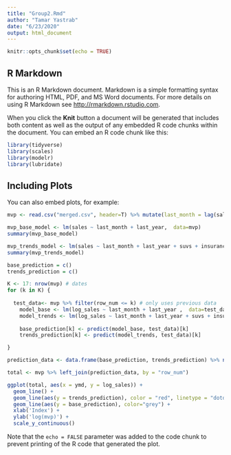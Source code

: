 ---
title: "Group2.Rmd"
author: "Tamar Yastrab"
date: "6/23/2020"
output: html_document
---

```{r setup, include=FALSE}
knitr::opts_chunk$set(echo = TRUE)
```

## R Markdown

This is an R Markdown document. Markdown is a simple formatting syntax for authoring HTML, PDF, and MS Word documents. For more details on using R Markdown see <http://rmarkdown.rstudio.com>.

When you click the **Knit** button a document will be generated that includes both content as well as the output of any embedded R code chunks within the document. You can embed an R code chunk like this:

```{r setup}
library(tidyverse)
library(scales)
library(modelr)
library(lubridate)
```

## Including Plots

You can also embed plots, for example:

```{r pressure, echo=FALSE}
mvp <- read.csv("merged.csv", header=T) %>% mutate(last_month = lag(sales), last_year = lag(sales, 12)) %>% mutate(row_num = row_number()) %>% mutate(log_sales = log(sales)) %>% mutate(ymd = as.Date(Period, "%Y/%m/%d"))

```

```{r mvp model}

mvp_base_model <- lm(sales ~ last_month + last_year,  data=mvp)
summary(mvp_base_model)

mvp_trends_model <- lm(sales ~ last_month + last_year + suvs + insurance,  data=mvp)
summary(mvp_trends_model)

```

```{r mvp predictions}
base_prediction = c()
trends_prediction = c()

K <- 17: nrow(mvp) # dates 
for (k in K) {
  
  test_data<- mvp %>% filter(row_num <= k) # only uses previous data
    model_base <- lm(log_sales ~ last_month + last_year ,  data=test_data)
    model_trends <- lm(log_sales ~ last_month + last_year + suvs + insurance,  data=test_data)
    
    base_prediction[k] <- predict(model_base, test_data)[k]
    trends_prediction[k] <- predict(model_trends, test_data)[k]

}

```

```{r mvp ggplot}

prediction_data <- data.frame(base_prediction, trends_prediction) %>% na.omit(base_prediction) %>% mutate(row_num = row_number() + 16)

total <- mvp %>% left_join(prediction_data, by = "row_num")

ggplot(total, aes(x = ymd, y = log_sales)) +
  geom_line() +
  geom_line(aes(y = trends_prediction), color = "red", linetype = "dotdash") +
  geom_line(aes(y = base_prediction), color="grey") +
  xlab('Index') +
  ylab('log(mvp)') +
  scale_y_continuous()

```

Note that the `echo = FALSE` parameter was added to the code chunk to prevent printing of the R code that generated the plot.
